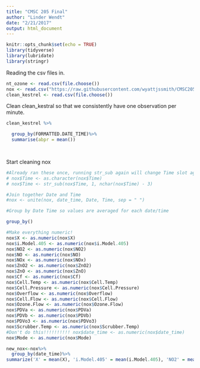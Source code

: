 ```yaml
---
title: "CMSC 205 Final"
author: "Linder Wendt"
date: "2/21/2017"
output: html_document
---
```


```r
knitr::opts_chunk$set(echo = TRUE)
library(tidyverse)
library(lubridate)
library(stringr)
```
Reading the csv files in.
```r
nt_ozone <- read.csv(file.choose())
nox <- read.csv("https://raw.githubusercontent.com/wyattjssmith/CMSC205-Project/master/Clean_NOx.csv?token=AX51v7JuOjyABsVirJI_lRqJPtpyMmcvks5Ywf9hwA%3D%3D")
clean_kestrel <- read.csv(file.choose())
```
Clean clean_kestral so that we consistently have one observation per minute.
```r
clean_kestrel %>%

  group_by(FORMATTED.DATE_TIME)%>%
  summarise(abpr = mean())

    

```

Start cleaning nox
```r
#Already ran these once, running str_sub again will change Time slot again
# nox$Time <- as.character(nox$Time)
# nox$Time <- str_sub(nox$Time, 1, nchar(nox$Time) - 3)

#Join together Date and Time
#nox <- unite(nox, date_time, Date, Time, sep = " ")

#Group by Date Time so values are averaged for each date/time

group_by()

#Make everything numeric!
nox$X <- as.numeric(nox$X)
nox$i.Model.405 <- as.numeric(nox$i.Model.405)
nox$NO2 <- as.numeric(nox$NO2)
nox$NO <- as.numeric(nox$NO)
nox$NOx <- as.numeric(nox$NOx)
nox$ZnO2 <- as.numeric(nox$ZnO2)
nox$ZnO <- as.numeric(nox$ZnO)
nox$Cf <- as.numeric(nox$Cf)
nox$Cell.Temp <- as.numeric(nox$Cell.Temp)
nox$Cell.Pressure <- as.numeric(nox$Cell.Pressure)
nox$Overflow <- as.numeric(nox$Overflow)
nox$Cell.Flow <- as.numeric(nox$Cell.Flow)
nox$Ozone.Flow <- as.numeric(nox$Ozone.Flow)
nox$PDVa <- as.numeric(nox$PDVa)
nox$PDVb <- as.numeric(nox$PDVb)
nox$PDVo3 <- as.numeric(nox$PDVo3)
nox$Scrubber.Temp <- as.numeric(nox$Scrubber.Temp)
#Don't do this!!!!!!!!!! nox$date_time <- as.numeric(nox$date_time)
nox$Mode <- as.numeric(nox$Mode)

new_nox<-nox%>%
  group_by(date_time)%>%
summarize('X' = mean(X), 'i.Model.405' = mean(i.Model.405), 'NO2' = mean(NO2), 'NO' = mean(NO), 'NOx' = mean(NOx), 'ZnO2' = mean(ZnO2), 'ZnO' = mean(ZnO), 'Cf' = mean(Cf), 'Cell.Temp' = mean(Cell.Temp), 'Cell.Pressure' = mean(Cell.Pressure), 'Overflow' = mean(Overflow), 'Cell.Flow' = mean(Cell.Flow), 'Ozone.Flow' = mean(Ozone.Flow), 'PDVa' = mean(PDVa), 'PDVb' = mean(PDVb), 'PDVo3' = mean(PDVo3), 'Scrubber.Temp' = mean(Scrubber.Temp), 'Mode' = mean(Mode))





```

